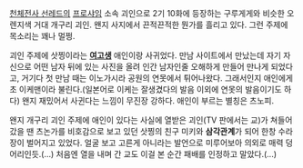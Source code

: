 [[천체전사 선레드]]의 [[프로샤임]] 소속 괴인으로 2기 10화에 등장하는 구루게게와 비슷한 오렌지색 거대 개구리 괴인. 왠지 사지에서 끈적끈적한 뭔가를 흘리고 있다. 그런 주제에 목소리는 꽤나 멀쩡.

괴인 주제에 삿찡이라는 '''[[여고생]]''' 애인이랑 사귀었다. 만남 사이트에서 만났는데 자기 자신으로 어떤 남자 뒤에 있는 사진을 올려 인간 남자인줄 오해하게 만들어 만나게 되었다고, 거기다 첫 만남 때는 이노가시라 공원의 연못에서 튀어나왔다. 그래서인지 애인에게 초 이케맨이라 불린다.(일본어로 이케는 잘생겼다의 발음 이외에 연못의 발음이기도 하다)
왠지 재밌어서 사귄다는 느낌이 무진장 강하다. 애인이 부르는 별칭은 츠노피.

왠지 개구리 괴인 주제에 애인이 있다는 사실에 열받은 괴인(TV 판에서는 교)가 쳐들어 갔을 땐 츠논가를 비호감으로 보고 있던 삿찡의 친구 미키와 '''삼각관계'''가 되어 한창 수라장이 벌어지고 있었다. 얼굴 보고 고른게 아니라는 발언으로 미루어보아 의외로 매력 덩어리인듯.(…) 처음엔 열을 내며 간 교도 이걸 본 순간 패배를 인정하고 말았다.(...)
